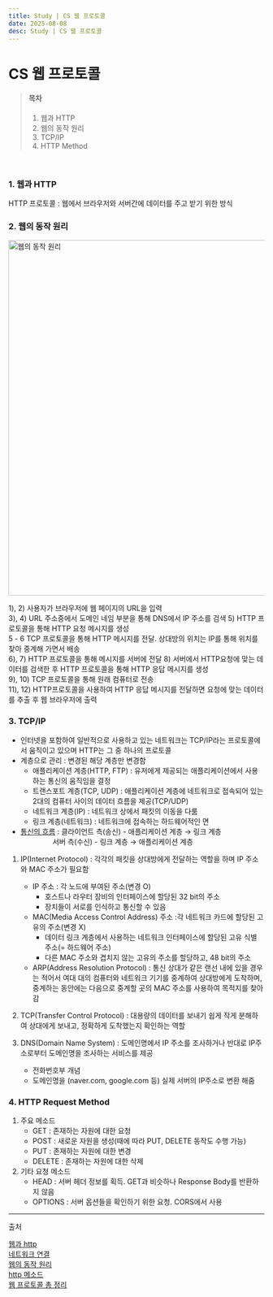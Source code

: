 ```yaml
---
title: Study | CS 웹 프로토콜
date: 2025-08-08
desc: Study | CS 웹 프로토콜
---
```


# CS 웹 프로토콜

> #### 목차
>
> 1. 웹과 HTTP
> 2. 웹의 동작 원리
> 3. TCP/IP
> 4. HTTP Method

<br />

### 1. 웹과 HTTP

HTTP 프로토콜 : 웹에서 브라우저와 서버간에 데이터를 주고 받기 위한 방식

### 2. 웹의 동작 원리

<img
  src="https://img1.daumcdn.net/thumb/R1280x0/?scode=mtistory2&fname=https%3A%2F%2Fblog.kakaocdn.net%2Fdn%2FbRo7Y8%2FbtraHs7Fat6%2FNJEby7p0G4f4sq07XtU9WK%2Fimg.png"
  alt="웹의 동작 원리"
  width="700"
/>

1), 2) 사용자가 브라우저에 웹 페이지의 URL을 입력<br/>
3), 4) URL 주소중에서 도메인 네임 부분을 통해 DNS에서 IP 주소를 검색 5) HTTP 프로토콜을 통해 HTTP 요청 메시지를 생성<br/>
5 - 6 TCP 프로토콜을 통해 HTTP 메시지를 전달. 상대방의 위치는 IP를 통해 위치를 찾아 중계해 가면서 배송<br/>
6), 7) HTTP 프로토콜을 통해 메시지를 서버에 전달 8) 서버에서 HTTP요청에 맞는 데이터를 검색한 후 HTTP 프로토콜을 통해 HTTP 응답 메시지를 생성<br/>
9), 10) TCP 프로토콜을 통해 원래 컴퓨터로 전송<br/>
11), 12) HTTP프로토콜을 사용하여 HTTP 응답 메시지를 전달하면 요청에 맞는 데이터를 추출 후 웹 브라우저에 출력<br/>

### 3. TCP/IP

- 인터넷을 포함하여 일반적으로 사용하고 있는 네트워크는 TCP/IP라는 프로토콜에서 움직이고 있으며 HTTP는 그 중 하나의 프로토콜
- 계층으로 관리 : 변경된 해당 계층만 변경함
  - 애플리케이션 계층(HTTP, FTP) : 유저에게 제공되는 애플리케이션에서 사용하는 통신의 움직임을 결정
  - 트랜스포트 계층(TCP, UDP) : 애플리케이션 계층에 네트워크로 접속되어 있는 2대의 컴퓨터 사이의 데이터 흐름을 제공(TCP/UDP)
  - 네트워크 계층(IP) : 네트워크 상에서 패킷의 이동을 다룸
  - 링크 계층(네트워크) : 네트워크에 접속하는 하드웨어적인 면
- [통신의 흐름](https://charliezip.tistory.com/3) : 클라이언트 측(송신) - 애플리케이션 계층 → 링크 계층 <br/> &nbsp; &nbsp; &nbsp; &nbsp; &nbsp; &nbsp; &nbsp; &nbsp; 서버 측(수신) - 링크 계층 → 애플리케이션 계층

1. IP(Internet Protocol) : 각각의 패킷을 상대방에게 전달하는 역할을 하며 IP 주소와 MAC 주소가 필요함

   - IP 주소 : 각 노드에 부여된 주소(변경 O)
     - 호스트나 라우터 장비의 인터페이스에 할당된 32 bit의 주소
     - 장치들이 서로를 인식하고 통신할 수 있음
   - MAC(Media Access Control Address) 주소 :각 네트워크 카드에 할당된 고유의 주소(변경 X)
     - 데이터 링크 계층에서 사용하는 네트워크 인터페이스에 할당된 고유 식별 주소(= 하드웨어 주소)
     - 다른 MAC 주소와 겹치지 않는 고유의 주소를 할당하고, 48 bit의 주소
   - ARP(Address Resolution Protocol) : 통신 상대가 같은 랜선 내에 있을 경우는 적어서 여대 대의 컴퓨터와 네트워크 기기를 중계하여 상대방에게 도착하며, 중계하는 동안에는 다음으로 중계할 곳의 MAC 주소를 사용하여 목적지를 찾아감

2. TCP(Transfer Control Protocol) : 대용량의 데이터를 보내기 쉽게 작게 분해하여 상대에게 보내고, 정확하게 도착했는지 확인하는 역할
3. DNS(Domain Name System) : 도메인명에서 IP 주소를 조사하거나 반대로 IP주소로부터 도메인명을 조사하는 서비스를 제공
   - 전화번호부 개념
   - 도메인명을 (naver.com, google.com 등) 실제 서버의 IP주소로 변환 해줌

### 4. HTTP Request Method

1. 주요 메소드
   - GET : 존재하는 자원에 대한 요청
   - POST : 새로운 자원을 생성(때에 따라 PUT, DELETE 동작도 수행 가능)
   - PUT : 존재하는 자원에 대한 변경
   - DELETE : 존재하는 자원에 대한 삭제
2. 기타 요청 메소드
   - HEAD : 서버 헤더 정보를 획득. GET과 비슷하나 Response Body를 반환하지 않음
   - OPTIONS : 서버 옵션들을 확인하기 위한 요청. CORS에서 사용

<hr />

출처

[웹과 http](https://velog.io/@rimu/%EC%9B%B9%EA%B3%BC-%EC%84%9C%EB%B2%84%EC%97%90-%EB%8C%80%ED%95%9C-%EA%B8%B0%EC%B4%88%EC%A7%80%EC%8B%9D-HTTP-%ED%94%84%EB%A1%9C%ED%86%A0%EC%BD%9C)<br/>
[네트워크 연결](https://livenow14.tistory.com/45)<br/>
[웹의 동작 원리](https://charliezip.tistory.com/3)<br/>
[http 메소드](https://ckdals82.tistory.com/60)<br/>
[웹 프로토콜 총 정리](https://joshua1988.github.io/web-development/web-protocols/)
